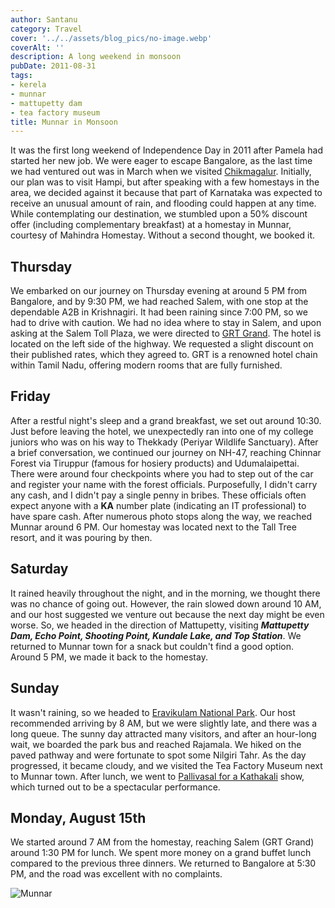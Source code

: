 ```yaml
---
author: Santanu
category: Travel
cover: '../../assets/blog_pics/no-image.webp'
coverAlt: ''
description: A long weekend in monsoon
pubDate: 2011-08-31
tags:
- kerela
- munnar
- mattupetty dam
- tea factory museum
title: Munnar in Monsoon
---
```




It was the first long weekend of Independence Day in 2011 after Pamela had started her new job. We were eager to escape Bangalore, as the last time we had ventured out was in March when we visited [Chikmagalur](http://blog.santm.com/2011/05/02/chikmagalur/ "Chikmagalur"). Initially, our plan was to visit Hampi, but after speaking with a few homestays in the area, we decided against it because that part of Karnataka was expected to receive an unusual amount of rain, and flooding could happen at any time. While contemplating our destination, we stumbled upon a 50% discount offer (including complementary breakfast) at a homestay in Munnar, courtesy of Mahindra Homestay. Without a second thought, we booked it.

## Thursday

We embarked on our journey on Thursday evening at around 5 PM from Bangalore, and by 9:30 PM, we had reached Salem, with one stop at the dependable A2B in Krishnagiri. It had been raining since 7:00 PM, so we had to drive with caution. We had no idea where to stay in Salem, and upon asking at the Salem Toll Plaza, we were directed to [GRT Grand](http://www.grthotels.com/). The hotel is located on the left side of the highway. We requested a slight discount on their published rates, which they agreed to. GRT is a renowned hotel chain within Tamil Nadu, offering modern rooms that are fully furnished.

## Friday

After a restful night's sleep and a grand breakfast, we set out around 10:30. Just before leaving the hotel, we unexpectedly ran into one of my college juniors who was on his way to Thekkady (Periyar Wildlife Sanctuary). After a brief conversation, we continued our journey on NH-47, reaching Chinnar Forest via Tiruppur (famous for hosiery products) and Udumalaipettai. There were around four checkpoints where you had to step out of the car and register your name with the forest officials. Purposefully, I didn't carry any cash, and I didn't pay a single penny in bribes. These officials often expect anyone with a **KA** number plate (indicating an IT professional) to have spare cash. After numerous photo stops along the way, we reached Munnar around 6 PM. Our homestay was located next to the Tall Tree resort, and it was pouring by then.

## Saturday
It rained heavily throughout the night, and in the morning, we thought there was no chance of going out. However, the rain slowed down around 10 AM, and our host suggested we venture out because the next day might be even worse. So, we headed in the direction of Mattupetty, visiting ***Mattupetty Dam, Echo Point, Shooting Point, Kundale Lake, and Top Station***. We returned to Munnar town for a snack but couldn't find a good option. Around 5 PM, we made it back to the homestay.

## Sunday

It wasn't raining, so we headed to [Eravikulam National Park](http://www.eravikulam.org/). Our host recommended arriving by 8 AM, but we were slightly late, and there was a long queue. The sunny day attracted many visitors, and after an hour-long wait, we boarded the park bus and reached Rajamala. We hiked on the paved pathway and were fortunate to spot some Nilgiri Tahr. As the day progressed, it became cloudy, and we visited the Tea Factory Museum next to Munnar town. After lunch, we went to [Pallivasal for a Kathakali](http://www.punarjanimunnar.org/) show, which turned out to be a spectacular performance.

## Monday, August 15th

We started around 7 AM from the homestay, reaching Salem (GRT Grand) around 1:30 PM for lunch. We spent more money on a grand buffet lunch compared to the previous three dinners. We returned to Bangalore at 5:30 PM, and the road was excellent with no complaints.

<Image src={pic1} alt="Munnar"/>
